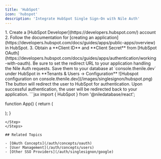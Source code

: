 ```yaml
---
title: 'HubSpot'
icon: 'hubspot'
description: 'Integrate HubSpot Single Sign-On with Nile Auth'
---
```


<Steps>
<Step title="Setup HubSpot Developer Portal">
1. Create a [HubSpot Developer](https://developers.hubspot.com/) account
2. Follow the documentation for [creating an application](https://developers.hubspot.com/docs/guides/apps/public-apps/overview) in HubSpot.
3. Obtain a **Client ID** and **Client Secret** from [HubSpot OAuth](https://developers.hubspot.com/docs/guides/apps/authentication/working-with-oauth). Be sure to set the redirect URL to your application handling the Nile Auth requests.
</Step>

<Step title="Save Client ID and Client Secret in Nile">
Save them to your database at `console.thenile.dev` under HubSpot in **Tenants & Users -> Configuration**
![Hubspot configuration on console.thenile.dev](/images/singlesignon/hubspot.png)
</Step>

<Step title="Add the `HubSpot` button to your login page">
The button will redirect the user to HubSpot for authentication. Upon successful authentication, the user will be redirected back to your application.
```jsx
import { HubSpot } from '@niledatabase/react';

function App() {
  return (
    <div>
      <HubSpotSignInButton callbackUrl="/" />
    </div>
  );
}

```
</Step>
</Steps>

## Related Topics

- [OAuth Concepts](/auth/concepts/oauth)
- [User Management](/auth/concepts/users)
- [Other SSO Providers](/auth/singlesignon/google) 